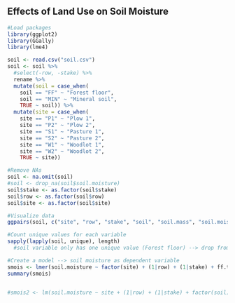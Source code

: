 ## Effects of Land Use on Soil Moisture

```r
#Load packages
library(ggplot2)
library(GGally)
library(lme4)
```


```r
soil <- read.csv("soil.csv")
soil <- soil %>%
  #select(-row, -stake) %>%
  rename %>%
  mutate(soil = case_when(
    soil == "FF" ~ "Forest floor",
    soil == "MIN" ~ "Mineral soil",
    TRUE ~ soil)) %>%
  mutate(site = case_when(
    site == "P1" ~ "Plow 1",
    site == "P2" ~ "Plow 2",
    site == "S1" ~ "Pasture 1",
    site == "S2" ~ "Pasture 2",
    site == "W1" ~ "Woodlot 1",
    site == "W2" ~ "Woodlot 2",
    TRUE ~ site))

#Remove NAs
soil <- na.omit(soil)
#soil <- drop_na(soil$soil.moisture)
soil$stake <- as.factor(soil$stake)
soil$row <- as.factor(soil$row)
soil$site <- as.factor(soil$site)

#Visualize data
ggpairs(soil, c("site", "row", "stake", "soil", "soil.mass", "soil.moisture", "soil.moisture.capacity"))

#Count unique values for each variable
sapply(lapply(soil, unique), length)
  #soil variable only has one unique value (Forest floor) --> drop from model

#Create a model --> soil moisture as dependent variable
smois <- lmer(soil.moisture ~ factor(site) + (1|row) + (1|stake) + ff.thickness + bulk.density + soil.mass + ph.h2o + ph.cacl2 + c + n + om + p + nh4 + no3 + n.min + nitr + cec + ca + mg + k + soil.moisture + soil.moisture.capacity, data = soil)
summary(smois)


#smois2 <- lm(soil.moisture ~ site + (1|row) + (1|stake) + factor(soil) + factor(ff.thickness) + factor(bulk.density) + factor(soil.mass) + factor(ph.h2o) + factor(ph.cacl2) + factor(c) + factor(n) + factor(om) + factor(p) + factor(nh4) + factor(no3) + factor(n.min) + factor(nitr) + factor(cec) + factor(ca) + factor(mg) + factor(k) + factor(soil.moisture) + factor(soil.moisture.capacity), data = soil)
```

